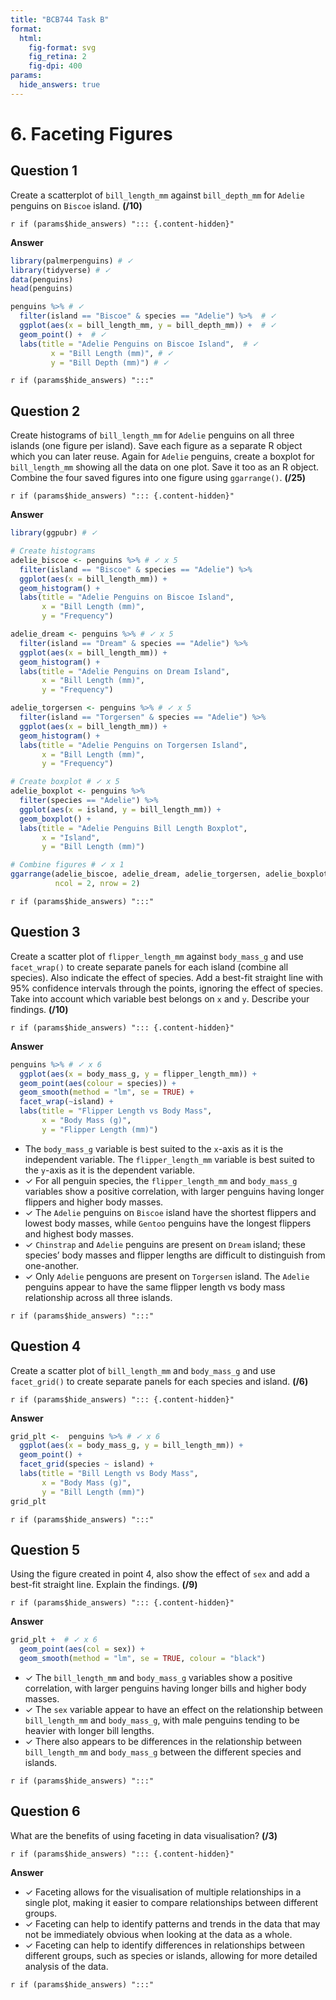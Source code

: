 ```yaml
---
title: "BCB744 Task B"
format: 
  html:
    fig-format: svg
    fig_retina: 2
    fig-dpi: 400
params: 
  hide_answers: true
---
```


# 6. Faceting Figures

## Question 1

Create a scatterplot of `bill_length_mm` against `bill_depth_mm` for `Adelie` penguins on `Biscoe` island. **(/10)**

`r if (params$hide_answers) "::: {.content-hidden}"`

**Answer**

```r
library(palmerpenguins) # ✓ 
library(tidyverse) # ✓ 
data(penguins)
head(penguins)

penguins %>% # ✓ 
  filter(island == "Biscoe" & species == "Adelie") %>%  # ✓ 
  ggplot(aes(x = bill_length_mm, y = bill_depth_mm)) +  # ✓ 
  geom_point() +  # ✓ 
  labs(title = "Adelie Penguins on Biscoe Island",  # ✓ 
         x = "Bill Length (mm)", # ✓ 
         y = "Bill Depth (mm)") # ✓ 
```


`r if (params$hide_answers) ":::"`

## Question 2

Create histograms of `bill_length_mm` for `Adelie` penguins on all three islands (one figure per island). Save each figure as a separate R object which you can later reuse. Again for `Adelie` penguins, create a boxplot for `bill_length_mm` showing all the data on one plot. Save it too as an R object. Combine the four saved figures into one figure using `ggarrange()`. **(/25)**

`r if (params$hide_answers) "::: {.content-hidden}"`

**Answer**

```r
library(ggpubr) # ✓

# Create histograms
adelie_biscoe <- penguins %>% # ✓ x 5
  filter(island == "Biscoe" & species == "Adelie") %>% 
  ggplot(aes(x = bill_length_mm)) + 
  geom_histogram() + 
  labs(title = "Adelie Penguins on Biscoe Island", 
       x = "Bill Length (mm)", 
       y = "Frequency")

adelie_dream <- penguins %>% # ✓ x 5
  filter(island == "Dream" & species == "Adelie") %>% 
  ggplot(aes(x = bill_length_mm)) + 
  geom_histogram() + 
  labs(title = "Adelie Penguins on Dream Island", 
       x = "Bill Length (mm)", 
       y = "Frequency")

adelie_torgersen <- penguins %>% # ✓ x 5
  filter(island == "Torgersen" & species == "Adelie") %>% 
  ggplot(aes(x = bill_length_mm)) + 
  geom_histogram() + 
  labs(title = "Adelie Penguins on Torgersen Island", 
       x = "Bill Length (mm)", 
       y = "Frequency")

# Create boxplot # ✓ x 5
adelie_boxplot <- penguins %>% 
  filter(species == "Adelie") %>% 
  ggplot(aes(x = island, y = bill_length_mm)) + 
  geom_boxplot() + 
  labs(title = "Adelie Penguins Bill Length Boxplot", 
       x = "Island", 
       y = "Bill Length (mm)")

# Combine figures # ✓ x 1
ggarrange(adelie_biscoe, adelie_dream, adelie_torgersen, adelie_boxplot, 
          ncol = 2, nrow = 2)
```


`r if (params$hide_answers) ":::"`

## Question 3

Create a scatter plot of `flipper_length_mm` against `body_mass_g` and use `facet_wrap()` to create separate panels for each island (combine all species). Also indicate the effect of species. Add a best-fit straight line with 95% confidence intervals through the points, ignoring the effect of species. Take into account which variable best belongs on `x` and `y`. Describe your findings. **(/10)**

`r if (params$hide_answers) "::: {.content-hidden}"`

**Answer**

```r
penguins %>% # ✓ x 6
  ggplot(aes(x = body_mass_g, y = flipper_length_mm)) + 
  geom_point(aes(colour = species)) + 
  geom_smooth(method = "lm", se = TRUE) +
  facet_wrap(~island) + 
  labs(title = "Flipper Length vs Body Mass", 
       x = "Body Mass (g)",
       y = "Flipper Length (mm)")
```

- The `body_mass_g` variable is best suited to the `x`-axis as it is the independent variable. The `flipper_length_mm` variable is best suited to the `y`-axis as it is the dependent variable.
- ✓ For all penguin species, the `flipper_length_mm` and `body_mass_g` variables show a positive correlation, with larger penguins having longer flippers and higher body masses.
- ✓ The `Adelie` penguins on `Biscoe` island have the shortest flippers and lowest body masses, while `Gentoo` penguins have the longest flippers and highest body masses.
- ✓ `Chinstrap` and `Adelie` penguins are present on `Dream` island; these species' body masses and flipper lengths are difficult to distinguish from one-another.
- ✓ Only `Adelie` penguons are present on `Torgersen` island. The `Adelie` penguins appear to have the same flipper length vs body mass relationship across all three islands.

`r if (params$hide_answers) ":::"`

## Question 4

Create a scatter plot of `bill_length_mm` and `body_mass_g` and use `facet_grid()` to create separate panels for each species and island. **(/6)**

`r if (params$hide_answers) "::: {.content-hidden}"`

**Answer**

```r
grid_plt <-  penguins %>% # ✓ x 6
  ggplot(aes(x = body_mass_g, y = bill_length_mm)) + 
  geom_point() + 
  facet_grid(species ~ island) + 
  labs(title = "Bill Length vs Body Mass", 
       x = "Body Mass (g)",
       y = "Bill Length (mm)")
grid_plt
```


`r if (params$hide_answers) ":::"`

## Question 5

Using the figure created in point 4, also show the effect of `sex` and add a best-fit straight line. Explain the findings. **(/9)**

`r if (params$hide_answers) "::: {.content-hidden}"`

**Answer**

```r
grid_plt +  # ✓ x 6
  geom_point(aes(col = sex)) +
  geom_smooth(method = "lm", se = TRUE, colour = "black")
```

- ✓ The `bill_length_mm` and `body_mass_g` variables show a positive correlation, with larger penguins having longer bills and higher body masses.
- ✓ The `sex` variable appear to have an effect on the relationship between `bill_length_mm` and `body_mass_g`, with male penguins tending to be heavier with longer bill lengths.
- ✓ There also appears to be differences in the relationship between `bill_length_mm` and `body_mass_g` between the different species and islands.

`r if (params$hide_answers) ":::"`

## Question 6

What are the benefits of using faceting in data visualisation? **(/3)**

`r if (params$hide_answers) "::: {.content-hidden}"`

**Answer**

- ✓ Faceting allows for the visualisation of multiple relationships in a single plot, making it easier to compare relationships between different groups.
- ✓ Faceting can help to identify patterns and trends in the data that may not be immediately obvious when looking at the data as a whole.
- ✓ Faceting can help to identify differences in relationships between different groups, such as species or islands, allowing for more detailed analysis of the data.

`r if (params$hide_answers) ":::"`

